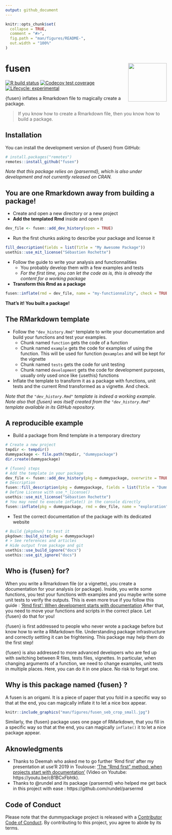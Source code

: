 ```yaml
---
output: github_document
---
```


<!-- README.md is generated from README.Rmd. Please edit that file -->

```r
knitr::opts_chunk$set(
  collapse = TRUE,
  comment = "#>",
  fig.path = "man/figures/README-",
  out.width = "100%"
)
```

# fusen <img src="man/figures/logo.png" align="right" alt="" width="120" />

<!-- badges: start -->
[![R build status](https://github.com/ThinkR-open/fusen/workflows/R-CMD-check/badge.svg)](https://github.com/ThinkR-open/fusen/actions)
[![Codecov test coverage](https://codecov.io/gh/ThinkR-open/fusen/branch/master/graph/badge.svg)](https://codecov.io/gh/ThinkR-open/fusen?branch=master)
[![Lifecycle: experimental](https://img.shields.io/badge/lifecycle-experimental-orange.svg)](https://www.tidyverse.org/lifecycle/#experimental)
<!-- badges: end -->

{fusen} inflates a Rmarkdown file to magically create a package.

> If you know how to create a Rmarkdown file, then you know how to build a package.


## Installation

You can install the development version of {fusen} from GitHub:

``` r
# install.packages("remotes")
remotes::install_github("fusen")
```

_Note that this package relies on {parsermd}, which is also under development and not currently released on CRAN._

## You are one Rmarkdown away from building a package! 

- Create and open a new directory or a new project
- **Add the templated Rmd** inside and open it
```r
dev_file <- fusen::add_dev_history(open = TRUE)
```
- Run the first chunks asking to describe your package and license it
```r
fill_description(fields = list(Title = "My Awesome Package"))
usethis::use_mit_license("Sébastien Rochette")
```
- Follow the guide to write your analysis and functionnalities
  + You probably develop them with a few examples and tests
  + *For the first time, you can let the code as is, this is already the content for a working package*
- **Transform this Rmd as a package**
```r
fusen::inflate(rmd = dev_file, name = "my-functionnality", check = TRUE)
```

**That's it! You built a package!**

## The RMarkdown template

- Follow the `"dev_history.Rmd"` template to write your documentation and build your functions and test your examples.  
  - Chunk named `function` gets the code of a function
  - Chunk named `example` gets the code for examples of using the function. This will be used for function `@examples` and will be kept for the vignette
  - Chunk named `tests` gets the code for unit testing
  - Chunk named `development` gets the code for development purposes, usually only used once like {usethis} functions
- Inflate the template to transform it as a package with functions, unit tests and the current Rmd transformed as a vignette. And check.

_Note that the `"dev_history.Rmd"` template is indeed a working example._  
_Note also that {fusen} was itself created from the `"dev_history.Rmd"` template available in its GitHub repository._

## A reproducible example

- Build a package from Rmd template in a temporary directory

```r
# Create a new project
tmpdir <- tempdir()
dummypackage <- file.path(tmpdir, "dummypackage")
dir.create(dummypackage)

# {fusen} steps
# Add the template in your package
dev_file <- fusen::add_dev_history(pkg = dummypackage, overwrite = TRUE)
# Description
fusen::fill_description(pkg = dummypackage, fields = list(Title = "Dummy Package"))
# Define License with use_*_license()
usethis::use_mit_license("Sébastien Rochette")
# You may need to execute inflate() in the console directly
fusen::inflate(pkg = dummypackage, rmd = dev_file, name = "exploration")
```

- Test the correct documentation of the package with its dedicated website
```r
# Build {pkgdown} to test it
pkgdown::build_site(pkg = dummypackage)
# > See references and articles
# Hide output from package and git
usethis::use_build_ignore("docs")
usethis::use_git_ignore("docs")
```


## Who is {fusen} for?

When you write a Rmarkdown file (or a vignette), you create a documentation for your analysis (or package). Inside, you write some functions, you test your functions with examples and you maybe write some unit tests to verify the outputs. This is even more true if you follow this guide : ['Rmd first': When development starts with documentation](https://rtask.thinkr.fr/blog/rmd-first-when-development-starts-with-documentation/)
After that, you need to move your functions and scripts in the correct place. Let {fusen} do that for you!

{fusen} is first addressed to people who never wrote a package before but know how to write a RMarkdown file. Understanding package infrastructure and correctly settling it can be frightening. This package may help them do the first step!

{fusen} is also addressed to more advanced developers who are fed up with switching between R files, tests files, vignettes. In particular, when changing arguments of a function, we need to change examples, unit tests in multiple places. Here, you can do it in one place. No risk to forget one.


## Why is this package named {fusen} ?

A fusen is an origami. It is a piece of paper that you fold in a specific way so that at the end, you can magically inflate it to let a nice box appear.

```r
knitr::include_graphics("man/figures/fusen_seb_crop_small.jpg")
```

Similarly, the {fusen} package uses one page of RMarkdown, that you fill in a specific way so that at the end, you can magically `inflate()` it to let a nice package appear.

## Aknowledgments

- Thanks to Deemah who asked me to go further 'Rmd first' after my presentation at use'R 2019 in Toulouse: ['The “Rmd first” method: when projects start with documentation'](https://github.com/statnmap/prez/blob/master/2019-07_useR_Toulouse.pdf) (Video on Youtube: https://youtu.be/cB1BCxFbhtk). 
- Thanks to @rundel and its package {parsermd} who helped me get back in this project with ease : https://github.com/rundel/parsermd

## Code of Conduct

Please note that the dummypackage project is released with a [Contributor Code of Conduct](https://contributor-covenant.org/version/2/0/CODE_OF_CONDUCT.html). By contributing to this project, you agree to abide by its terms.

